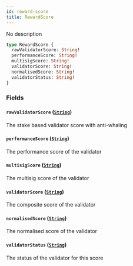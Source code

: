 ```yaml
---
id: reward-score
title: RewardScore
---
```



No description

```graphql
type RewardScore {
  rawValidatorScore: String!
  performanceScore: String!
  multisigScore: String!
  validatorScore: String!
  normalisedScore: String!
  validatorStatus: String!
}
```


### Fields

#### `rawValidatorScore` ([`String`](/docs/mainnet/graphql/scalars/string))

The stake based validator score with anti-whaling


#### `performanceScore` ([`String`](/docs/mainnet/graphql/scalars/string))

The performance score of the validator


#### `multisigScore` ([`String`](/docs/mainnet/graphql/scalars/string))

The multisig score of the validator


#### `validatorScore` ([`String`](/docs/mainnet/graphql/scalars/string))

The composite score of the validator


#### `normalisedScore` ([`String`](/docs/mainnet/graphql/scalars/string))

The normalised score of the validator


#### `validatorStatus` ([`String`](/docs/mainnet/graphql/scalars/string))

The status of the validator for this score




